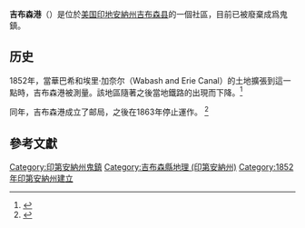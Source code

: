 '''吉布森港'''（{{lang-en|Port Gibson}}）是位於[[美国|美国]][[印地安納州|印地安納州]][[吉布森縣_(印地安納州)|吉布森县]]的一個社區，目前已被廢棄成爲鬼鎮。 

== 历史 ==
1852年，當華巴希和埃里·加奈尔（Wabash and Erie Canal）的土地擴張到這一點時，吉布森港被測量。該地區隨著之後當地鐵路的出現而下降。<ref>{{Cite book|last=Stormont|first=Gil R.|title=History of Gibson County, Indiana: Her People, Industries and Institutions, with Biographical Sketches of Representative Citizens and Genealogical Records of Many of the Old Families|url=https://archive.org/details/historyofgibsonc01stor|year=1914|publisher=B.F.Bowen|page=[https://archive.org/details/historyofgibsonc01stor/page/376 376]}}</ref>

同年，吉布森港成立了邮局，之後在1863年停止運作。 <ref>{{Cite web|title=Gibson County|url=http://www.postalhistory.com/postoffices.asp?task=display&state=IN&county=Gibson&searchtext=&pagenum=2|accessdate=11 September 2014|publisher=Jim Forte Postal History|archive-date=2014-09-11|archive-url=https://web.archive.org/web/20140911062225/http://www.postalhistory.com/postoffices.asp?task=display&state=IN&county=Gibson&searchtext=&pagenum=2|dead-url=no}}</ref> 

== 參考文獻 ==
{{Reflist}}

{{吉布森縣 (印地安納州)}}
{{coord missing|Indiana}}

{{DEFAULTSORT:Port Gibson}}
[[Category:印第安納州鬼鎮|Category:印第安納州鬼鎮]]
[[Category:吉布森縣地理_(印第安納州)|Category:吉布森縣地理 (印第安納州)]]
[[Category:1852年印第安納州建立|Category:1852年印第安納州建立]]

{{Indiana-geo-stub}}
